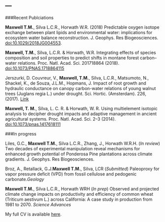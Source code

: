 ---
---

###Recent Publciations

**Maxwell T.M.**, Silva L.C.R., Horwath W.R. (2018) Predictable oxygen isotope exchange between plant lipids and environmental water: implications for ecosystem water balance reconstruction. J. Geophys. Res Biogeosciences. [doi:10.1029/2018JG004553](https://agupubs.onlinelibrary.wiley.com/doi/abs/10.1029/2018JG004553).

**Maxwell, T.M.**, Silva, L.C.R. & Horwath, W.R. Integrating effects of species composition and soil properties to predict shifts in montane forest carbon–water relations. Proc. Natl. Acad. Sci. 201718864 (2018). [doi:10.1073/PNAS.1718864115](http://www.pnas.org/content/early/2018/04/13/1718864115.full)

Jerszurki, D. Couvreur, V., **Maxwell, T.M.**, Silva, L.C.R., Matsumoto, N., Shackel, K., de Souza, J.L.M., Hopmans, J. Impact of root growth and hydraulic conductance on canopy carbon-water relations of young walnut trees (Juglans regia L.) under drought. Sci. Hortic. (Amsterdam). 226, (2017). [Link](https://www.sciencedirect.com/science/article/pii/S0304423817305216)

**Maxwell, T. M.**, Silva, L. C. R. & Horwath, W. R. Using multielement isotopic analysis to decipher drought impacts and adaptive management in ancient agricultural systems. Proc. Natl. Acad. Sci. 2–3 (2014). [doi:10.1073/pnas.1417618111](http://www.pnas.org/content/111/45/E4807.full)

###In progress

Liles, G.C., **Maxwell T.M.**, Silva L.C.R., Zhang, J., Horwath W.R.H. (*In review*) Two decades of experimental manipulation reveal mechanisms for enhanced growth potential of Ponderosa Pine plantations across climate gradients. J. Geophys. Res Biogeosciences.

Broz, A., Retallack, G.J.**Maxwell T.M.**, Silva, LCR (*Submitted*) Paleoproxy for vapor pressure deficit (VPD) from fossil cellulose and pedogenic carbonate.*Geology*  

**Maxwell T.M.**, Silva L.C.R., Horwath WRH (*In prep*) Observed and projected climate change impacts on productivity and efficiency of common wheat (Triticum aestivum L.) across California: A case study in production from 1981 to 2070. *Science Advances*


My full CV is available [here](files/CV.pdf).